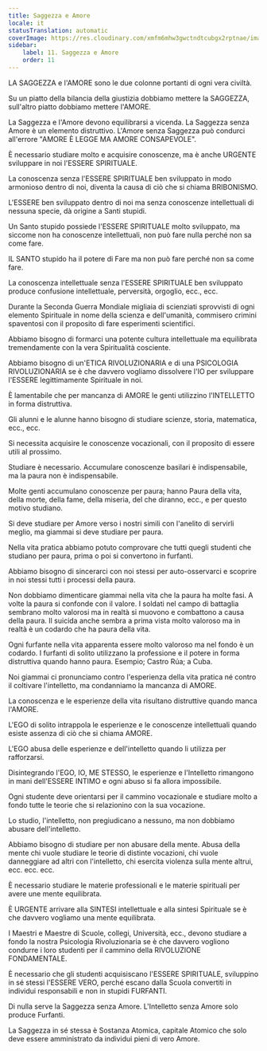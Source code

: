 ```yaml
---
title: Saggezza e Amore
locale: it
statusTranslation: automatic
coverImage: https://res.cloudinary.com/xmfm6mhw3gwctndtcubgx2rptnae/image/upload/v1740337243/small_cover_educacion_fundamental_a051170f1c.webp
sidebar:
    label: 11. Saggezza e Amore
    order: 11
---
```

LA SAGGEZZA e l'AMORE sono le due colonne portanti di ogni vera civiltà.

Su un piatto della bilancia della giustizia dobbiamo mettere la SAGGEZZA, sull'altro piatto dobbiamo mettere l'AMORE.

La Saggezza e l'Amore devono equilibrarsi a vicenda. La Saggezza senza Amore è un elemento distruttivo. L'Amore senza Saggezza può condurci all'errore "AMORE È LEGGE MA AMORE CONSAPEVOLE".

È necessario studiare molto e acquisire conoscenze, ma è anche URGENTE sviluppare in noi l'ESSERE SPIRITUALE.

La conoscenza senza l'ESSERE SPIRITUALE ben sviluppato in modo armonioso dentro di noi, diventa la causa di ciò che si chiama BRIBONISMO.

L'ESSERE ben sviluppato dentro di noi ma senza conoscenze intellettuali di nessuna specie, dà origine a Santi stupidi.

Un Santo stupido possiede l'ESSERE SPIRITUALE molto sviluppato, ma siccome non ha conoscenze intellettuali, non può fare nulla perché non sa come fare.

IL SANTO stupido ha il potere di Fare ma non può fare perché non sa come fare.

La conoscenza intellettuale senza l'ESSERE SPIRITUALE ben sviluppato produce confusione intellettuale, perversità, orgoglio, ecc., ecc.

Durante la Seconda Guerra Mondiale migliaia di scienziati sprovvisti di ogni elemento Spirituale in nome della scienza e dell'umanità, commisero crimini spaventosi con il proposito di fare esperimenti scientifici.

Abbiamo bisogno di formarci una potente cultura intellettuale ma equilibrata tremendamente con la vera Spiritualità cosciente.

Abbiamo bisogno di un'ETICA RIVOLUZIONARIA e di una PSICOLOGIA RIVOLUZIONARIA se è che davvero vogliamo dissolvere l'IO per sviluppare l'ESSERE legittimamente Spirituale in noi.

È lamentabile che per mancanza di AMORE le genti utilizzino l'INTELLETTO in forma distruttiva.

Gli alunni e le alunne hanno bisogno di studiare scienze, storia, matematica, ecc., ecc.

Si necessita acquisire le conoscenze vocazionali, con il proposito di essere utili al prossimo.

Studiare è necessario. Accumulare conoscenze basilari è indispensabile, ma la paura non è indispensabile.

Molte genti accumulano conoscenze per paura; hanno Paura della vita, della morte, della fame, della miseria, del che diranno, ecc., e per questo motivo studiano.

Si deve studiare per Amore verso i nostri simili con l'anelito di servirli meglio, ma giammai si deve studiare per paura.

Nella vita pratica abbiamo potuto comprovare che tutti quegli studenti che studiano per paura, prima o poi si convertono in furfanti.

Abbiamo bisogno di sincerarci con noi stessi per auto-osservarci e scoprire in noi stessi tutti i processi della paura.

Non dobbiamo dimenticare giammai nella vita che la paura ha molte fasi. A volte la paura si confonde con il valore. I soldati nel campo di battaglia sembrano molto valorosi ma in realtà si muovono e combattono a causa della paura. Il suicida anche sembra a prima vista molto valoroso ma in realtà è un codardo che ha paura della vita.

Ogni furfante nella vita apparenta essere molto valoroso ma nel fondo è un codardo. I furfanti di solito utilizzano la professione e il potere in forma distruttiva quando hanno paura. Esempio; Castro Rúa; a Cuba.

Noi giammai ci pronunciamo contro l'esperienza della vita pratica né contro il coltivare l'intelletto, ma condanniamo la mancanza di AMORE.

La conoscenza e le esperienze della vita risultano distruttive quando manca l'AMORE.

L'EGO di solito intrappola le esperienze e le conoscenze intellettuali quando esiste assenza di ciò che si chiama AMORE.

L'EGO abusa delle esperienze e dell'intelletto quando li utilizza per rafforzarsi.

Disintegrando l'EGO, IO, ME STESSO, le esperienze e l'Intelletto rimangono in mani dell'ESSERE INTIMO e ogni abuso si fa allora impossibile.

Ogni studente deve orientarsi per il cammino vocazionale e studiare molto a fondo tutte le teorie che si relazionino con la sua vocazione.

Lo studio, l'intelletto, non pregiudicano a nessuno, ma non dobbiamo abusare dell'intelletto.

Abbiamo bisogno di studiare per non abusare della mente. Abusa della mente chi vuole studiare le teorie di distinte vocazioni, chi vuole danneggiare ad altri con l'intelletto, chi esercita violenza sulla mente altrui, ecc. ecc. ecc.

È necessario studiare le materie professionali e le materie spirituali per avere une mente equilibrata.

È URGENTE arrivare alla SINTESI intellettuale e alla sintesi Spirituale se è che davvero vogliamo una mente equilibrata.

I Maestri e Maestre di Scuole, collegi, Università, ecc., devono studiare a fondo la nostra Psicologia Rivoluzionaria se è che davvero vogliono condurre i loro studenti per il cammino della RIVOLUZIONE FONDAMENTALE.

È necessario che gli studenti acquisiscano l'ESSERE SPIRITUALE, sviluppino in sé stessi l'ESSERE VERO, perché escano dalla Scuola convertiti in individui responsabili e non in stupidi FURFANTI.

Di nulla serve la Saggezza senza Amore. L'Intelletto senza Amore solo produce Furfanti.

La Saggezza in sé stessa è Sostanza Atomica, capitale Atomico che solo deve essere amministrato da individui pieni di vero Amore.

